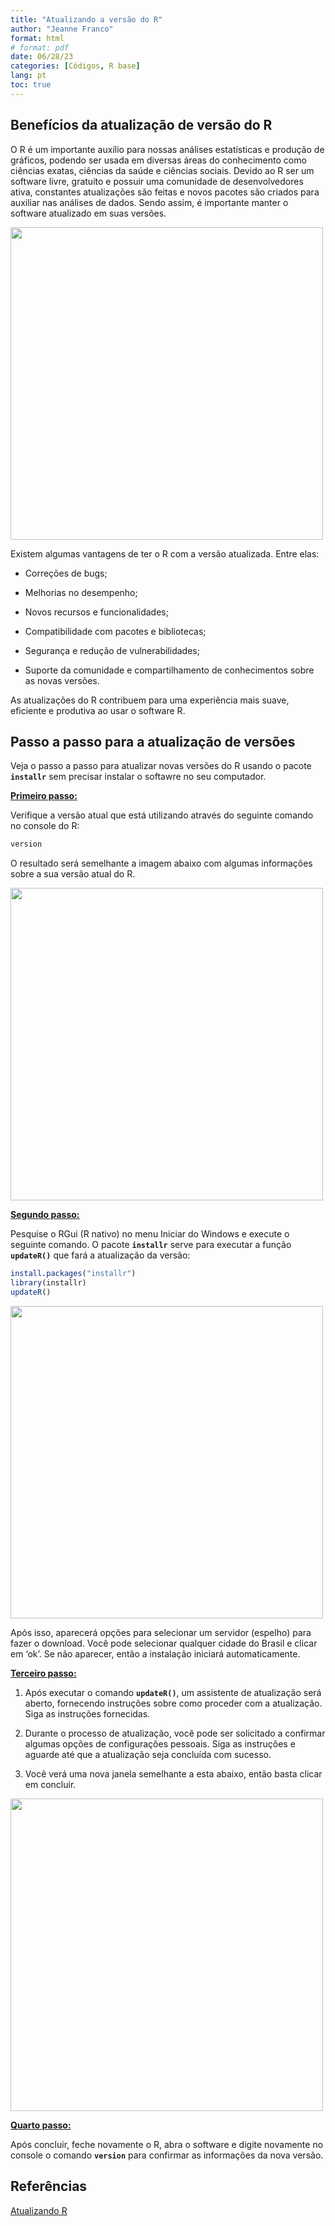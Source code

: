 ---
title: "Atualizando a versão do R"
author: "Jeanne Franco"
format: html 
# format: pdf
date: 06/28/23
categories: [Códigos, R base]
lang: pt
toc: true
---

## Benefícios da atualização de versão do R

O R é um importante auxílio para nossas análises estatísticas e produção de gráficos, podendo ser usada em diversas áreas do conhecimento como ciências exatas, ciências da saúde e ciências sociais. Devido ao R ser um software livre, gratuito e possuir uma comunidade de desenvolvedores ativa, constantes atualizações são feitas e novos pacotes são criados para auxiliar nas análises de dados. Sendo assim, é importante manter o software atualizado em suas versões.

![](images/Design%20sem%20nome.png){fig-align="center" width="500"}

Existem algumas vantagens de ter o R com a versão atualizada. Entre elas:

-   Correções de bugs;

-   Melhorias no desempenho;

-   Novos recursos e funcionalidades;

-   Compatibilidade com pacotes e bibliotecas;

-   Segurança e redução de vulnerabilidades;

-   Suporte da comunidade e compartilhamento de conhecimentos sobre as novas versões.

As atualizações do R contribuem para uma experiência mais suave, eficiente e produtiva ao usar o software R.

## Passo a passo para a atualização de versões

Veja o passo a passo para atualizar novas versões do R usando o pacote **`installr`** sem precisar instalar o softawre no seu computador.

[**Primeiro passo:**]{.underline}

Verifique a versão atual que está utilizando através do seguinte comando no console do R:

``` r
version
```

O resultado será semelhante a imagem abaixo com algumas informações sobre a sua versão atual do R.

![](images/img7.png){fig-align="center" width="500"}

[**Segundo passo:**]{.underline}

Pesquise o RGui (R nativo) no menu Iniciar do Windows e execute o seguinte comando. O pacote **`installr`** serve para executar a função **`updateR()`** que fará a atualização da versão:

``` r
install.packages("installr") 
library(installr)  
updateR()
```

![](images/r-gui.png){fig-align="center" width="500"}

Após isso, aparecerá opções para selecionar um servidor (espelho) para fazer o download. Você pode selecionar qualquer cidade do Brasil e clicar em 'ok'. Se não aparecer, então a instalação iniciará automaticamente.

[**Terceiro passo:**]{.underline}

1.  Após executar o comando **`updateR()`**, um assistente de atualização será aberto, fornecendo instruções sobre como proceder com a atualização. Siga as instruções fornecidas.

2.  Durante o processo de atualização, você pode ser solicitado a confirmar algumas opções de configurações pessoais. Siga as instruções e aguarde até que a atualização seja concluída com sucesso.

3.  Você verá uma nova janela semelhante a esta abaixo, então basta clicar em concluir.

![](images/img6.png){fig-align="center" width="500"}

[**Quarto passo:**]{.underline}

Após concluir, feche novamente o R, abra o software e digite novamente no console o comando **`version`** para confirmar as informações da nova versão.

## Referências

[Atualizando R](https://rpubs.com/gleidsonmr/947727)
